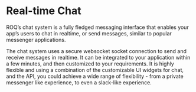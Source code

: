 
# Real-time Chat

ROQ’s chat system is a fully fledged messaging interface that enables your app’s users to chat in realtime, or send
messages, similar to popular messenger applications.

The chat system uses a secure websocket socket connection to send and receive messages in realtime. It can be integrated
to your application within a few minutes, and then customized to your requirements. It is highly flexible and using a
combination of the customizable UI widgets for chat, and the API, you could achieve a wide range of flexibility - from a
private messenger like experience, to even a slack-like experience. 